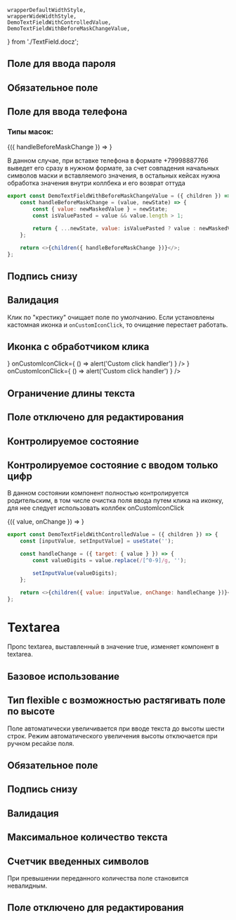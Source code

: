     wrapperDefaultWidthStyle,
    wrapperWideWidthStyle,
    DemoTextFieldWithControlledValue,
    DemoTextFieldWithBeforeMaskChangeValue,
} from './TextField.docz';

## Поле для ввода пароля

<Playground style={wrapperDefaultWidthStyle}>
    <TextField name="name" placeholder="password" type="password"/>
</Playground>

## Обязательное поле

<Playground style={wrapperDefaultWidthStyle}>
    <TextField name="name" required label="Телефон"/>
</Playground>

## Поле для ввода телефона
### Типы масок:

<Playground>
    <div style={{ display: 'grid', gap: '35px' }}>
        <TextField
            placeholder="+7 (999) 999-99-99"
            mask="+7 (999) 999-99-99"
            maskchar="_"
            label="Обычная"
            id="2"
            inputMode="numeric"
            classes={{input: 'parent__inputClass'}}
            style={{ width: '350px' }}
        />
        <TextField
            mask="+7 (999) 999-99-99"
            maskchar="_"
            type="tel"
            autoComplete="tel"
            inputMode="tel"
            label="С автозаполнением"
            style={{ width: '350px' }}
        />
        <div>
            <DemoTextFieldWithBeforeMaskChangeValue>
                {({ handleBeforeMaskChange }) =>
                    <TextField 
                        onBeforeMaskChange={handleBeforeMaskChange} 
                        mask="+7 (999) 999-99-99" 
                        maskchar="_"
                        label="С перехватом вводимого значения"
                        style={{ width: '350px' }}
                    />
                }
            </DemoTextFieldWithBeforeMaskChangeValue>
            <p>
                В данном случае, при вставке телефона в формате +79998887766 выведет его сразу в нужном формате,
                за счет совпадения начальных символов маски и вставляемого значения, в остальных кейсах нужна обработка значения
                внутри коллбека и его возврат оттуда
            </p>
        </div>
    </div>
</Playground>

```javascript collapse=Код DemoTextFieldWithBeforeMaskChangeValue
export const DemoTextFieldWithBeforeMaskChangeValue = ({ children }) => {
    const handleBeforeMaskChange = (value, newState) => {
        const { value: newMaskedValue } = newState;
        const isValuePasted = value && value.length > 1;

        return { ...newState, value: isValuePasted ? value : newMaskedValue };
    };

    return <>{children({ handleBeforeMaskChange })}</>;
};
```

## Подпись снизу

<Playground style={wrapperDefaultWidthStyle}>
    <TextField noticeText="Comment" />
</Playground>

## Валидация
Клик по "крестику" очищает поле по умолчанию. Если установлены кастомная иконка и `onCustomIconClick`, то очищение перестает работать.

<Playground style={wrapperWideWidthStyle}>
    <TextField
        verification="error"
        noticeText="Name is required"
    />
    <TextField verification="valid" noticeText="You can write that field value is correct"/>
</Playground>

## Иконка с обработчиком клика
<Playground style={wrapperWideWidthStyle}>
    <TextField
        verification="error"
        noticeText="Error notice"
        customIcon={ <CustomIcon style={{width: "32", height: "32", display: "block", userSelect: "none"}} /> }
        onCustomIconClick={ () => alert('Custom click handler') }
    />
    <TextField
        customIcon={ <CustomIcon style={{width: "32", height: "32", display: "block", userSelect: "none"}} /> }
        onCustomIconClick={ () => alert('Custom click handler') }
    />
</Playground>

## Ограничение длины текста

<Playground style={wrapperDefaultWidthStyle}>
    <TextField maxLength={10} />
</Playground>

## Поле отключено для редактирования

<Playground style={wrapperDefaultWidthStyle}>
    <TextField disabled={true} />
</Playground>

## Контролируемое состояние

<Playground style={wrapperDefaultWidthStyle}>
    <TextField value='initial value' isControlled={true} />
</Playground>

## Контролируемое состояние с вводом только цифр
В данном состоянии компонент полностью контролируется родительским,
в том числе очистка поля ввода путем клика на иконку, для нее следует
использовать коллбек onCustomIconClick

<Playground style={wrapperDefaultWidthStyle}>
    <DemoTextFieldWithControlledValue>
        {({ value, onChange }) => <TextField value={value} onChange={onChange} isControlled={true} />}
    </DemoTextFieldWithControlledValue>
</Playground>

```javascript collapse=Код DemoControlledTextField
export const DemoTextFieldWithControlledValue = ({ children }) => {
    const [inputValue, setInputValue] = useState('');

    const handleChange = ({ target: { value } }) => {
        const valueDigits = value.replace(/[^0-9]/g, '');

        setInputValue(valueDigits);
    };

    return <>{children({ value: inputValue, onChange: handleChange })}</>;
};
```

# Textarea
Пропс textarea, выставленный в значение true, изменяет компонент в textarea.

## Базовое использование

<Playground style={wrapperDefaultWidthStyle}>
    <TextField name="name" textarea placeholder="placeholder"/>
</Playground>

## Тип flexible с возможностью растягивать поле по высоте
Поле автоматически увеличивается при вводе текста до высоты шести строк.
Режим автоматического увеличения высоты отключается при ручном ресайзе поля.

<Playground style={wrapperDefaultWidthStyle}>
    <TextField name="name" textarea="flexible"/>
</Playground>

## Обязательное поле

<Playground style={wrapperDefaultWidthStyle}>
    <TextField
        label="Required field"
        textarea
        required
        classes={{input: 'parent__inputClass'}}
    />
</Playground>

## Подпись снизу

<Playground style={wrapperDefaultWidthStyle}>
    <TextField
        noticeText="Comment"
        textarea
    />
</Playground>

## Валидация

<Playground style={wrapperWideWidthStyle}>
    <TextField
        verification="error"
        noticeText="Name is required"
        textarea
    />
    <TextField
        verification="valid"
        noticeText="Field passed validation"
        textarea
    />
</Playground>

## Максимальное количество текста

<Playground style={wrapperDefaultWidthStyle}>
    <TextField maxLength={10} textarea isControlled={false}/>
</Playground>

## Счетчик введенных символов
При превышении переданного количества поле становится невалидным.

<Playground style={wrapperWideWidthStyle}>
    <TextField symbolCounter={10} textarea value="Иванов Ива"/>
    <TextField symbolCounter={10} textarea value="Иванов Иван Иванович"/>
</Playground>

## Поле отключено для редактирования

<Playground style={wrapperDefaultWidthStyle}>
    <TextField
        disabled
        textarea
        value='disabled'
    />
</Playground>
